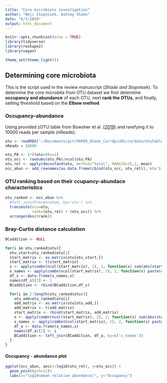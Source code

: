 ```yaml
---
title: "Core microbiota investigation"
author: "Nejc Stopnisek, Ashley Shade"
date: "6/7/2019"
output: html_document
---
```


```r
knitr::opts_chunk$set(echo = TRUE)
library(tidyverse)
library(reshape2)
library(vegan)

theme_set(theme_light())
```

## Determining core microbiota

This is the script used in the review manuscript (_Shade and Stopnisek_). 
To determine the core microbita from OTU dataset we first determine __occupancy and abundance__ of each OTU, next __rank the OTUs__, and finally, setting threshold based on the __Elbow method__.

### Occupancy-abundance 

Using provided zOTU table from Bowsher et al. [(2019)](https://www.biorxiv.org/content/10.1101/652883v1?rss=1) and rarefying it to 10000 reads per sample (nReads): 
```r
otu <- readRDS('~/Documents/git/PAPER_Shade_CurrOpinMicro/data/otuTable.rds')
nReads = 10000

otu_PA <- 1*((otu>0)==1)                                               # presence-absence data
otu_occ <- rowSums(otu_PA)/ncol(otu_PA)                                # occupancy calculation
otu_rel <- apply(decostand(otu, method="total", MARGIN=2),1, mean)     # relative abundance  
occ_abun <- add_rownames(as.data.frame(cbind(otu_occ, otu_rel)),'otu') # combining occupancy and abundance calculations into df
```

### OTU ranking based on their ccupancy-abundace characteristics

```r

otu_ranked <- occ_abun %>%
  #left_join(PresenceSum, by='otu') %>%
  transmute(otu=otu,
            rank=(otu_rel) + (otu_occ)) %>%
  arrange(desc(rank))
```

### Bray-Curtis distance calculation 

```r

BCaddition <- NULL

for(i in otu_ranked$otu){
  otu_start=otu_ranked$otu[1]
  start_matrix <- as.matrix(otu[otu_start,])
  start_matrix <- t(start_matrix)
  x <- apply(combn(ncol(start_matrix), 2), 2, function(x) sum(abs(start_matrix[,x[1]]- start_matrix[,x[2]]))/(2*nReads))
  x_names <- apply(combn(ncol(start_matrix), 2), 2, function(x) paste(colnames(start_matrix)[x], collapse=' - '))
  df_s <- data.frame(x_names,x)
  names(df_s)[2] <- 1 
  BCaddition <- rbind(BCaddition,df_s)

  for(i in 2:length(otu_ranked$otu)){
    otu_add=otu_ranked$otu[i]
    add_matrix <- as.matrix(otu[otu_add,])
    add_matrix <- t(add_matrix)
    start_matrix <- rbind(start_matrix, add_matrix)
    x <- apply(combn(ncol(start_matrix), 2), 2, function(x) sum(abs(start_matrix[,x[1]]-start_matrix[,x[2]]))/(2*nReads))
    x_names <- apply(combn(ncol(start_matrix), 2), 2, function(x) paste(colnames(start_matrix)[x], collapse=' - '))
    df_a <- data.frame(x_names,x)
    names(df_a)[2] <- i 
    BCaddition <- left_join(BCaddition, df_a, by=c('x_names'))
  }
} 

```

#### Occupancy - abundance plot

```r
ggplot(occ_abun, aes(x=log10(otu_rel), y=otu_occ)) +
  geom_point(pch=21)+
  labs(x="log10(mean relative abundance)", y="Occupancy")

```


